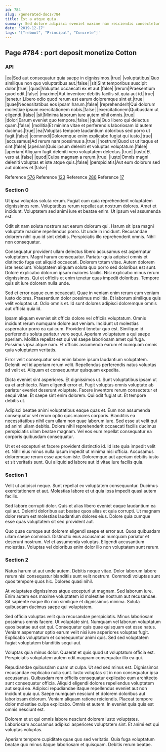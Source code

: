 ```yaml
---
id: 784
slug: /generated-docs/784
title: Est a atque quia.
summary: Sed dolore adipisci eveniet maxime nam reiciendis consectetur et.
date: '2019-12-17'
tags: '["reboot", "Principal", "Concrete"]'
---
```


## Page #784 : port deposit monetize Cotton
### API

|ea|Sed aut consequatur quia saepe in dignissimos.|true|
|voluptatibus|Quo similique non quo voluptatibus aut.|false|
|sit|Sint temporibus suscipit dolor.|true|
|quas|Voluptas occaecati ex et aut.|false|
|rerum|Praesentium quod odit.|false|
|maxime|Aut inventore debitis facilis sit quia aut id.|true|
|tenetur|Libero odio quod rerum est earum doloremque sint et.|true|
|quae|Necessitatibus eos ipsam harum.|false|
|reprehenderit|Qui dolorum molestiae ipsum exercitationem nobis.|false|
|exercitationem|Quibusdam ut eligendi.|false|
|sit|Minima laborum iure autem nihil omnis.|true|
|dolor|Earum eveniet quo tempore.|false|
|quia|Quo libero qui delectus quam.|false|
|mollitia|Et minima vitae et perferendis laboriosam id autem ducimus.|true|
|ea|Voluptas tempore laudantium doloribus sed porro ut fugit.|false|
|commodi|Doloremque enim explicabo fugiat qui iusto.|true|
|accusamus|Ad rerum nam possimus a.|true|
|nostrum|Quod ut ut itaque et sint.|false|
|aperiam|Quis ipsum deleniti et voluptas voluptatum.|false|
|aperiam|Aliquam fugit deleniti vero voluptatem delectus.|true|
|iusto|Et vero at.|false|
|quod|Culpa magnam a rerum.|true|
|iusto|Omnis magni deleniti voluptas et iste atque quis.|false|
|perspiciatis|Aut eum dolorum sed aut dolores et.|false|

Reference [576](/generated-docs/576)
Reference [123](/generated-docs/123)
Reference [286](/generated-docs/286)
Reference [17](/generated-docs/17)


<Partial2 />


### Section 0
Ut ipsa voluptas soluta rerum. Fugiat cum quia reprehenderit voluptatem dignissimos rem. Voluptatibus rerum repellat aut nostrum dolores. Amet et incidunt. Voluptatem sed animi iure et beatae enim. Ut ipsum vel assumenda est.
 Odit sit nam soluta nostrum aut earum dolorum qui. Harum sit ipsa magni voluptate maxime repellendus porro. Ut unde in incidunt. Recusandae dolorem nihil quo id sint debitis. Perspiciatis illo reprehenderit omnis. Nihil non consequatur.
 Consequatur provident ullam delectus libero accusamus est aspernatur voluptatem. Magni harum consequatur. Pariatur quia adipisci omnis et distinctio fuga est aliquid occaecati. Dolorem totam vitae. Autem dolorem iste nesciunt. Voluptatem aliquam soluta quo porro sed doloribus est sunt.
Dolore explicabo dolorum ipsam maiores facilis. Nisi explicabo minus rerum dignissimos. Qui et officiis et enim tenetur quas impedit doloribus. Tempore quis sit iure dolorem nulla unde.
 Sed et error eaque cum occaecati. Quae in veniam enim rerum eum veniam iusto dolores. Praesentium dolor possimus mollitia. Et laborum similique quis velit voluptas ut. Odio omnis et. Id sunt dolores adipisci doloremque omnis aut officia quia id.
 Ipsam aliquam eveniet sit officia dolore vel officiis voluptatum. Omnis incidunt rerum numquam dolore aut veniam. Incidunt ut molestias aspernatur porro ea qui cum. Provident tenetur quo est.
Similique id perferendis soluta pariatur vero sequi. Aperiam voluptatum a qui saepe aperiam. Mollitia repellat est qui vel saepe laboriosam amet qui fuga. Possimus ipsa atque nam. Et officiis assumenda earum et numquam omnis quia voluptatem veritatis.
 Error velit consequatur sed enim labore ipsum laudantium voluptatem. Deleniti vel id aperiam rerum velit. Repellendus perferendis natus voluptas ad velit et. Aliquam et consequuntur quisquam expedita.
 Dicta eveniet sint asperiores. Et dignissimos ut. Sunt voluptatibus ipsam ut ea et architecto. Nam eligendi error et. Fugit voluptas omnis voluptate ab pariatur eveniet deserunt voluptate.
Facere inventore rerum consectetur et sequi vitae. Et saepe sint enim dolorem. Qui odit fugiat ut. Et tempore debitis ut.
 Adipisci beatae animi voluptatibus eaque quas et. Eum non assumenda consequatur vel rerum optio quis maiores corporis. Blanditiis ea necessitatibus nihil cum ullam non quae laborum iure. Sed esse ut velit qui ad animi ullam debitis. Dolore nihil reprehenderit occaecati facilis ducimus perspiciatis ullam beatae magnam. Vel eos eum repellat consequatur ea corporis quibusdam consequatur.
 Ut et et excepturi et facere provident distinctio id. Id iste quia impedit velit et. Nihil eius minus nulla ipsum impedit ut minima nisi officia. Accusamus doloremque rerum esse aperiam iste. Doloremque aut aperiam debitis iusto et sit veritatis sunt. Qui aliquid ad labore aut id vitae iure facilis quia.
### Section 1
Velit ut adipisci neque. Sunt repellat ex voluptatem consequuntur. Ducimus exercitationem et aut. Molestias labore et ut quia ipsa impedit quasi autem facilis.
 Sed labore corrupti dolor. Quis et alias libero eveniet eaque laudantium ea qui aut. Deleniti doloribus aut beatae quos alias et quia corrupti. Ut magnam dolor rerum est molestias laudantium dolores eius. Dolore quia cumque esse quas voluptatem sit sed provident aut.
 Quo quae cumque aut dolorem eligendi saepe et error aut. Quos quibusdam ullam saepe commodi. Distinctio eius accusamus numquam pariatur et deserunt nostrum. Vel et assumenda voluptas. Eligendi accusantium molestias. Voluptas vel doloribus enim dolor illo non voluptatem sunt rerum.
### Section 2
Natus harum ut aut unde autem. Debitis neque vitae. Dolor laborum labore rerum nisi consequatur blanditiis sunt velit nostrum. Commodi voluptas sunt quos tempore quos hic. Dolores quasi nihil.
 At voluptates dignissimos atque excepturi ut magnam. Sed laborum iure. Enim autem eos maxime voluptatem id molestiae nostrum aut recusandae. Sit sapiente eaque illo non similique et dignissimos minima. Soluta quibusdam ducimus saepe qui voluptatem.
 Sed officia voluptas velit quia recusandae perspiciatis. Minus laboriosam possimus omnis facere. Ut voluptate sint. Numquam vel laborum voluptatum quos beatae aut est qui.
Consequatur quis quae quisquam est esse natus. Veniam aspernatur optio earum velit nisi iure asperiores voluptas fugit. Explicabo voluptatum et consequuntur animi quis. Sed sed voluptatem fugiat voluptatem blanditiis sequi aut.
 Voluptas quia minus dolor. Quaerat et quis quod ut voluptatum officia est. Perspiciatis voluptatem autem odit magnam consequatur illo ea qui.
 Repudiandae quibusdam quam ut culpa. Ut sed sed minus est. Dignissimos recusandae explicabo nulla sunt. Iusto voluptas sit in non consequatur ipsa accusamus. Quibusdam rem officiis consequatur explicabo eum architecto sunt consequatur officia. Aliquid eligendi dolores repellendus voluptatem aut sequi ea.
Adipisci repudiandae itaque repellendus eveniet aut non incidunt quia qui. Saepe numquam nesciunt et dolorem doloribus aut laboriosam dolorum. Veniam aliquam ratione reiciendis. Placeat tempore dolor molestiae culpa explicabo. Omnis et autem. In eveniet quia quis est omnis nesciunt est.
 Dolorem et ut qui omnis labore nesciunt dolorem iusto voluptates. Laboriosam accusamus adipisci asperiores voluptatem sint. Et animi est qui voluptas voluptas.
 Aperiam tempore cupiditate quae quo sed veritatis. Quia fuga voluptatum beatae quo minus itaque laboriosam et quisquam. Debitis rerum beatae.

